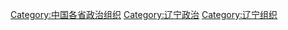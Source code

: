 [[Category:中国各省政治组织|Category:中国各省政治组织]]
[[Category:辽宁政治|Category:辽宁政治]]
[[Category:辽宁组织|Category:辽宁组织]]